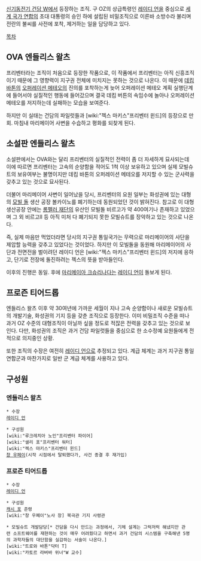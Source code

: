 [[신기동전기 건담 W]]에서 등장하는 조직. 구 OZ의 상급특령인 [[레이디 언]]을 중심으로 [[세계 국가 연합]]의 초대 대통령의 승인 하에 설립된 비밀조직으로 이른바 소방수라 불리며 전란의 불씨를 사전에 포착, 제거하는 일을 담당하고 있다.

[[목차]]


== OVA 엔들리스 왈츠 ==
프리벤터라는 조직이 처음으로 등장한 작품으로, 이 작품에서 프리벤터는 아직 신흥조직이기 때문에 그 영향력이 지구권 전체에 미치지는 못하는 것으로 나온다. 이 때문에 [[데킴 바톤]]의 [[오퍼레이션 메테오]]의 진의를 포착하는게 늦어 오퍼레이션 메테오 계획 실행단계에 들어서야 실질적인 행동에 들어갔으며 결국 데킴 버튼의 속임수에 놀아나 오퍼레이션 메테오를 저지하는데 실패하는 모습을 보여준다.

하지만 이 실태는 건담의 파일럿들과 [wiki:"젝스 마키스"프리벤터 윈드]의 등장으로 만회. 마침내 마리메이어 사변을 수습하고 평화를 되찾게 된다.


== 소설판 엔들리스 왈츠 ==
소설판에서는 OVA와는 달리 프리벤터의 실질적인 전력이 좀 더 자세하게 묘사되는데 이에 따르면 프리벤터는 고속의 순양함을 적어도 1척 이상 보유하고 있으며 실제 모빌슈트의 보유여부는 불명이지만 데킴 바톤의 오퍼레이션 메테오를 저지할 수 있는 군사력을 갖추고 있는 것으로 묘사된다.

더불어 마리메이어 사변이 일어났을 당시, 프리벤터의 요원 일부는 화성권에 있는 대형의 [[모빌 돌]] 생산 공장 볼카이노를 폐기하는데 동원되었던 것이 밝혀진다. 참고로 이 대형 생산공장 안에는 [[롬펠러 재단]]의 유산인 모빌돌 비르고가 약 400여기나 존재하고 있었으며 그 외 비르고Ⅱ 등 아직 미처 다 폐기되지 못한 모빌슈트를 장악하고 있는 것으로 나온다.

즉, 실제 마음만 먹었더라면 당시의 지구권 통일국가는 무력으로 마리메이어의 사단을 제압할 능력을 갖추고 있었다는 것이었다. 하지만 이 모빌돌을 동원해 마리메이어의 사단과 전면전을 벌이려던 레이디 언은 [wiki:"젝스 마키스"프리벤터 윈드]의 저지에 응하고, 단기로 전장에 돌진하려는 젝스의 뜻을 받아들인다.

이후의 진행은 동일. 후에 [[마리메이아 크슈리나다]]는 [[레이디 언]]이 돌보게 된다.


== 프로즌 티어드롭 ==
엔들리스 왈츠 이후 약 30여년에 가까운 세월이 지나 고속 순양함이나 새로운 모빌슈트의 개발기술, 화성권의 기지 등을 갖춘 조직으로 등장한다. 이미 비밀조직 수준을 떠나 과거 OZ 수준의 대형조직이 아닐까 싶을 정도로 적잖은 전력을 갖추고 있는 것으로 보인다. 다만, 화성권의 조직은 과거 건담 파일럿들을 중심으로 한 소수정예 요원들에게 전적으로 의지중인 상황. 

또한 조직의 수장은 여전히 [[레이디 언]]으로 추정되고 있다. 계급 체계는 과거 지구권 통일연합군과 마찬가지로 일반 군 계급 체계를 사용하고 있다.


== 구성원 ==
=== 엔들리스 왈츠 ===
 * 수장
 [[레이디 언]]

 * 구성원
 [wiki:"루크레치아 노인"프리벤터 파이어]
 [wiki:"샐리 포"프리벤터 워터]
 [wiki:"젝스 마키스"프리벤터 윈드]
 [[창 우페이]](시작 시점에서 탈퇴했다가, 사건 종결 후 재가입)


=== 프로즌 티어드롭 ===
 * 수장
 [[레이디 언]]

 * 구성원
 [[캐시 포]] 준령
 [wiki:"창 우페이"노사 창] 북극관 기지 사령관

 * 모빌슈트 개발담당[* 건담을 다시 만드는 과정에서, 기체 설계는 그럭저럭 해냈지만 관련 소프트웨어를 재현하는 것이 매우 어려웠다고 하면서 과거 건담의 시스템을 구축해낸 5명의 과학자들의 대단함을 실감하는 서술이 나온다.]
 [wiki:"트로와 바톤"닥터 T]
 [wiki:"카토르 라버바 위너"W 교수] 
